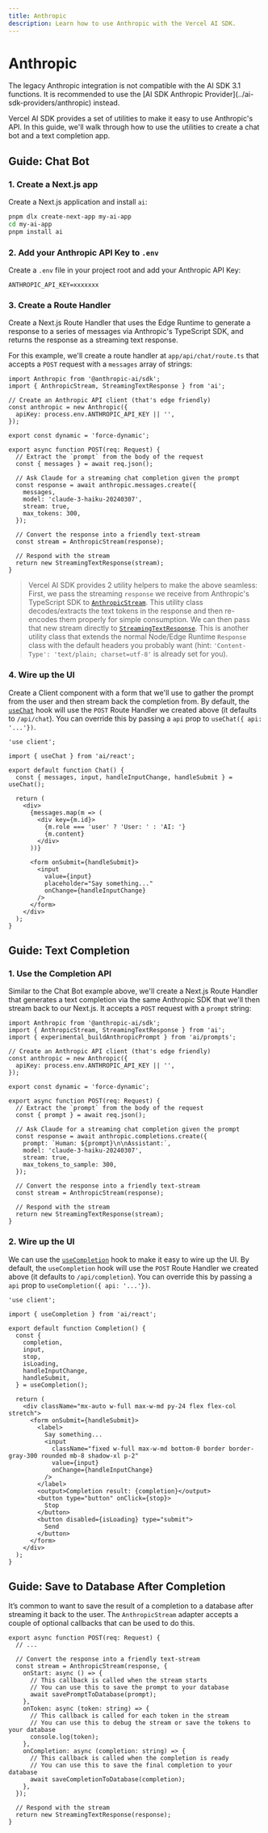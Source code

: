 ```yaml
---
title: Anthropic
description: Learn how to use Anthropic with the Vercel AI SDK.
---
```


# Anthropic

<Note type="warning">
  The legacy Anthropic integration is not compatible with the AI SDK 3.1
  functions. It is recommended to use the [AI SDK Anthropic
  Provider](../ai-sdk-providers/anthropic) instead.
</Note>

Vercel AI SDK provides a set of utilities to make it easy to use Anthropic's API. In this guide, we'll walk through how to use the utilities to create a chat bot and a text completion app.

## Guide: Chat Bot

### 1. Create a Next.js app

Create a Next.js application and install `ai`:

```sh
pnpm dlx create-next-app my-ai-app
cd my-ai-app
pnpm install ai
```

### 2. Add your Anthropic API Key to `.env`

Create a `.env` file in your project root and add your Anthropic API Key:

```env filename=".env"
ANTHROPIC_API_KEY=xxxxxxx
```

### 3. Create a Route Handler

Create a Next.js Route Handler that uses the Edge Runtime to generate a response to a series of messages via Anthropic's TypeScript SDK, and returns the response as a streaming text response.

For this example, we'll create a route handler at `app/api/chat/route.ts` that accepts a `POST` request with a `messages` array of strings:

```tsx filename="app/api/chat/route.ts" showLineNumbers
import Anthropic from '@anthropic-ai/sdk';
import { AnthropicStream, StreamingTextResponse } from 'ai';

// Create an Anthropic API client (that's edge friendly)
const anthropic = new Anthropic({
  apiKey: process.env.ANTHROPIC_API_KEY || '',
});

export const dynamic = 'force-dynamic';

export async function POST(req: Request) {
  // Extract the `prompt` from the body of the request
  const { messages } = await req.json();

  // Ask Claude for a streaming chat completion given the prompt
  const response = await anthropic.messages.create({
    messages,
    model: 'claude-3-haiku-20240307',
    stream: true,
    max_tokens: 300,
  });

  // Convert the response into a friendly text-stream
  const stream = AnthropicStream(response);

  // Respond with the stream
  return new StreamingTextResponse(stream);
}
```

> Vercel AI SDK provides 2 utility helpers to make the above seamless: First, we
> pass the streaming `response` we receive from Anthropic's TypeScript SDK to
> [`AnthropicStream`](/docs/reference/stream-helpers/anthropic-stream). This
> utility class decodes/extracts the text tokens in the response and then
> re-encodes them properly for simple consumption. We can then pass that new
> stream directly to
> [`StreamingTextResponse`](/docs/reference/stream-helpers/anthropic-stream). This
> is another utility class that extends the normal Node/Edge Runtime `Response`
> class with the default headers you probably want (hint: `'Content-Type':
 'text/plain; charset=utf-8'` is already set for you).

### 4. Wire up the UI

Create a Client component with a form that we'll use to gather the prompt from the user and then stream back the completion from.
By default, the [`useChat`](/docs/reference/ai-sdk-ui/use-chat) hook will use the `POST` Route Handler we created above (it defaults to `/api/chat`). You can override this by passing a `api` prop to `useChat({ api: '...'})`.

```tsx filename="app/page.tsx" showLineNumbers
'use client';

import { useChat } from 'ai/react';

export default function Chat() {
  const { messages, input, handleInputChange, handleSubmit } = useChat();

  return (
    <div>
      {messages.map(m => (
        <div key={m.id}>
          {m.role === 'user' ? 'User: ' : 'AI: '}
          {m.content}
        </div>
      ))}

      <form onSubmit={handleSubmit}>
        <input
          value={input}
          placeholder="Say something..."
          onChange={handleInputChange}
        />
      </form>
    </div>
  );
}
```

## Guide: Text Completion

### 1. Use the Completion API

Similar to the Chat Bot example above, we'll create a Next.js Route Handler that generates a text completion via the same Anthropic SDK that we'll then stream back to our Next.js. It accepts a `POST` request with a `prompt` string:

```tsx filename="app/api/completion/route.ts" showLineNumbers
import Anthropic from '@anthropic-ai/sdk';
import { AnthropicStream, StreamingTextResponse } from 'ai';
import { experimental_buildAnthropicPrompt } from 'ai/prompts';

// Create an Anthropic API client (that's edge friendly)
const anthropic = new Anthropic({
  apiKey: process.env.ANTHROPIC_API_KEY || '',
});

export const dynamic = 'force-dynamic';

export async function POST(req: Request) {
  // Extract the `prompt` from the body of the request
  const { prompt } = await req.json();

  // Ask Claude for a streaming chat completion given the prompt
  const response = await anthropic.completions.create({
    prompt: `Human: ${prompt}\n\nAssistant:`,
    model: 'claude-3-haiku-20240307',
    stream: true,
    max_tokens_to_sample: 300,
  });

  // Convert the response into a friendly text-stream
  const stream = AnthropicStream(response);

  // Respond with the stream
  return new StreamingTextResponse(stream);
}
```

### 2. Wire up the UI

We can use the [`useCompletion`](/docs/reference/ai-sdk-ui/use-completion) hook to make it easy to wire up the UI. By default, the `useCompletion` hook will use the `POST` Route Handler we created above (it defaults to `/api/completion`). You can override this by passing a `api` prop to `useCompletion({ api: '...'})`.

```tsx filename="app/page.tsx" showLineNumbers
'use client';

import { useCompletion } from 'ai/react';

export default function Completion() {
  const {
    completion,
    input,
    stop,
    isLoading,
    handleInputChange,
    handleSubmit,
  } = useCompletion();

  return (
    <div className="mx-auto w-full max-w-md py-24 flex flex-col stretch">
      <form onSubmit={handleSubmit}>
        <label>
          Say something...
          <input
            className="fixed w-full max-w-md bottom-0 border border-gray-300 rounded mb-8 shadow-xl p-2"
            value={input}
            onChange={handleInputChange}
          />
        </label>
        <output>Completion result: {completion}</output>
        <button type="button" onClick={stop}>
          Stop
        </button>
        <button disabled={isLoading} type="submit">
          Send
        </button>
      </form>
    </div>
  );
}
```

## Guide: Save to Database After Completion

It’s common to want to save the result of a completion to a database after streaming it back to the user. The `AnthropicStream` adapter accepts a couple of optional callbacks that can be used to do this.

```tsx filename="app/api/completion/route.ts" showLineNumbers
export async function POST(req: Request) {
  // ...

  // Convert the response into a friendly text-stream
  const stream = AnthropicStream(response, {
    onStart: async () => {
      // This callback is called when the stream starts
      // You can use this to save the prompt to your database
      await savePromptToDatabase(prompt);
    },
    onToken: async (token: string) => {
      // This callback is called for each token in the stream
      // You can use this to debug the stream or save the tokens to your database
      console.log(token);
    },
    onCompletion: async (completion: string) => {
      // This callback is called when the completion is ready
      // You can use this to save the final completion to your database
      await saveCompletionToDatabase(completion);
    },
  });

  // Respond with the stream
  return new StreamingTextResponse(response);
}
```
